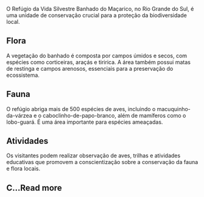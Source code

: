 O Refúgio da Vida Silvestre Banhado do Maçarico, no Rio Grande do Sul, é uma unidade de conservação crucial para a proteção da biodiversidade local.

## Flora

A vegetação do banhado é composta por campos úmidos e secos, com espécies como corticeiras, araçás e tiririca. A área também possui matas de restinga e campos arenosos, essenciais para a preservação do ecossistema.

## Fauna

O refúgio abriga mais de 500 espécies de aves, incluindo o macuquinho-da-várzea e o caboclinho-de-papo-branco, além de mamíferos como o lobo-guará. É uma área importante para espécies ameaçadas.

## Atividades

Os visitantes podem realizar observação de aves, trilhas e atividades educativas que promovem a conscientização sobre a conservação da fauna e flora locais.

## C…Read more